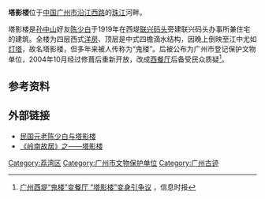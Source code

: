 {{文物保护单位
| 级别 = 市县级
| 省名 = 广东省
| 市/县名 = 广州市
| 图片 = [[File:Tayinglou.jpg|200px]]
| 名称 = 塔影楼
| 编号 = 8-56
| 分类 = 近现代重要史迹及代表性建筑
| 所在 = [[广州市|广州市]]荔湾区沿江西路36号
| 时代 = 1919
| 登录 = 2015年8月
}}

'''塔影楼'''位于[[中国|中国]][[广州市|广州市]][[沿江路|沿江西路]]的[[珠江|珠江]]河畔。

塔影楼是[[孙中山|孙中山]]好友[[陈少白|陈少白]]于1919年在西堤[[联兴码头|联兴码头]]旁建联兴码头办事所兼住宅的建筑。全楼为四层西式[[洋房|洋房]]、顶层是中式四檐滴水结构，因晚上倒映至江中尤如[[灯塔|灯塔]]，故名塔影楼，但多年来被人传称为“鬼楼”。后被公布为广州市登记保护文物单位，2004年10月经过修葺后重新开放，改成[[西餐厅|西餐厅]]后备受民众质疑<ref>[http://www.people.com.cn/GB/wenhua/27296/2934887.html 广州西堤“鬼楼”变餐厅 “塔影楼”变身引争议] {{Wayback|url=http://www.people.com.cn/GB/wenhua/27296/2934887.html |date=20160304063506 }}，信息时报</ref>。

==参考资料==
{{reflist}}

== 外部链接 ==
*[https://web.archive.org/web/20050218095813/http://www.gzsdfz.org.cn/ycjg/rwcq/rwcq067.htm 民国元老陈少白与塔影楼]
*[http://www.lingshan.cn/lsbbs/dispbbs.asp?boardid=12&id=35826 《岭南故居》之——塔影楼]{{dead link|date=2017年12月 |bot=InternetArchiveBot |fix-attempted=yes }}

{{coord|23|6|34.90|N|113|14|46.56|E|display=title|region:CH_type}}

[[Category:荔湾区|Category:荔湾区]]
[[Category:广州市文物保护单位|Category:广州市文物保护单位]]
[[Category:广州古迹|Category:广州古迹]]